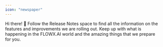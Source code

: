 ```yaml
---
icon: "newspaper"
---
```


Hi there! 👋 Follow the Release Notes space to find all the information on the features and improvements we are rolling out. Keep up with what is happening in the FLOWX.AI world and the amazing things that we prepare for you.

<Accordion title="v.3.x.x" icon= "files">
  <Card title ="v3.4.7-January 2024" href ="/release-notes/v3.4.7-january-2024" icon= "sparkles">
  </Card>

  <Card title ="v3.4.0-September 2024" href ="/release-notes/v3.4.0-september-2024">
  </Card>

</Accordion>